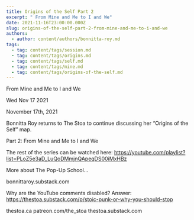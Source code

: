 ```yaml
---
title: Origins of the Self Part 2
excerpt: " From Mine and Me to I and We"
date: 2021-11-16T23:00:00.000Z
slug: origins-of-the-self-part-2-from-mine-and-me-to-i-and-we
authors:
  - author: content/authors/bonnitta-roy.md
tags:
  - tag: content/tags/session.md
  - tag: content/tags/origins.md
  - tag: content/tags/self.md
  - tag: content/tags/mine.md
  - tag: content/tags/origins-of-the-self.md
---
```




 From Mine and Me to I and We

Wed Nov 17 2021

November 17th, 2021

Bonnitta Roy returns to The Stoa to continue discussing her “Origins of the Self” map.

Part 2: From Mine and Me to I and We

The rest of the series can be watched here: https://youtube.com/playlist?list=PLoZ5e3aD_LuQoDMmjnQApeqDS00iMxHBz

More about The Pop-Up School...

bonnittaroy.substack.com

Why are the YouTube comments disabled? Answer: https://thestoa.substack.com/p/stoic-punk-or-why-you-should-stop

thestoa.ca
patreon.com/the_stoa
thestoa.substack.com



